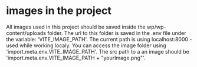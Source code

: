 # images in the project

All images used in this project should be saved inside the wp/wp-content/uploads folder.
The url to this folder is saved in the .env file under the variable: 'VITE_IMAGE_PATH'.
The current path is using localhost:8000 - used while working localy.
You can access the image folder using 'import.meta.env.VITE_IMAGE_PATH'.
The src path to a an image should be 'import.meta.env.VITE_IMAGE_PATH + "yourImage.png"'.
